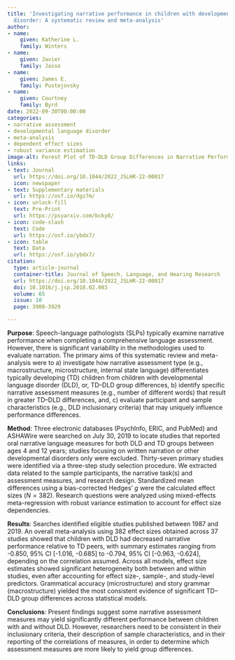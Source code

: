 ```yaml
---
title: 'Investigating narrative performance in children with developmental language
  disorder: A systematic review and meta-analysis'
author:
- name:
    given: Katherine L.
    family: Winters
- name:
    given: Javier
    family: Jasso
- name:
    given: James E.
    family: Pustejovsky
- name:
    given: Courtney
    family: Byrd
date: 2022-09-30T00:00:00
categories:
- narrative assessment
- developmental language disorder
- meta-analysis
- dependent effect sizes
- robust variance estimation
image-alt: Forest Plot of TD-DLD Group Differences in Narrative Performance
links:
- text: Journal
  url: https://doi.org/10.1044/2022_JSLHR-22-00017
  icon: newspaper
- text: Supplementary materials
  url: https://osf.io/dgz7m/
- icon: unlock-fill
  text: Pre-Print
  url: https://psyarxiv.com/bcky8/
- icon: code-slash
  text: Code
  url: https://osf.io/ybdx7/
- icon: table
  text: Data
  url: https://osf.io/ybdx7/
citation:
  type: article-journal
  container-title: Journal of Speech, Language, and Hearing Research
  url: https://doi.org/10.1044/2022_JSLHR-22-00017
  doi: 10.1016/j.jsp.2018.02.003
  volume: 65
  issue: 10
  page: 3908-3929

---
```


__Purpose__: Speech-language pathologists (SLPs) typically examine narrative performance when completing a comprehensive language assessment. However, there is significant variability in the methodologies used to evaluate narration. The primary aims of this systematic review and meta-analysis were to a) investigate how narrative assessment type (e.g., macrostructure, microstructure, internal state language) differentiates typically developing (TD) children from children with developmental language disorder (DLD), or, TD–DLD group differences, b) identify specific narrative assessment measures (e.g., number of different words) that result in greater TD–DLD differences, and, c) evaluate participant and sample characteristics (e.g., DLD inclusionary criteria) that may uniquely influence performance differences.

__Method__: Three electronic databases (PsychInfo, ERIC, and PubMed) and ASHAWire were searched on July 30, 2019 to locate studies that reported oral narrative language measures for both DLD and TD groups between ages 4 and 12 years; studies focusing on written narration or other developmental disorders only were excluded. Thirty-seven primary studies were identified via a three-step study selection procedure. We extracted data related to the sample participants, the narrative task(s) and assessment measures, and research design. Standardized mean differences using a bias-corrected Hedges’ $g$ were the calculated effect sizes ($N = 382$). Research questions were analyzed using mixed-effects meta-regression with robust variance estimation to account for effect size dependencies.

__Results__: Searches identified eligible studies published between 1987 and 2019. An overall meta-analysis using 382 effect sizes obtained across 37 studies showed that children with DLD had decreased narrative performance relative to TD peers, with summary estimates ranging from -0.850, 95% CI [-1.016, -0.685] to -0.794, 95% CI [-0.963, -0.624], depending on the correlation assumed. Across all models, effect size estimates showed significant heterogeneity both between and within studies, even after accounting for effect size-, sample-, and study-level predictors. Grammatical accuracy (microstructure) and story grammar (macrostructure) yielded the most consistent evidence of significant TD–DLD group differences across statistical models.

__Conclusions__: Present findings suggest some narrative assessment measures may yield significantly different performance between children with and without DLD. However, researchers need to be consistent in their inclusionary criteria, their description of sample characteristics, and in their reporting of the correlations of measures, in order to determine which assessment measures are more likely to yield group differences.

